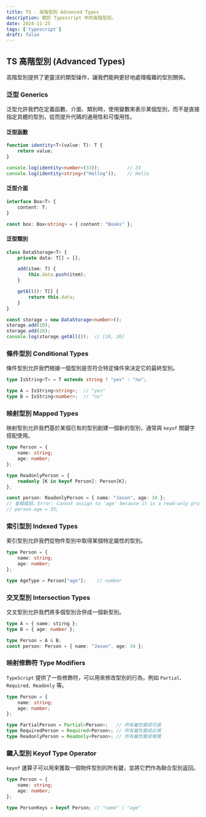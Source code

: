 ```yaml
---
title: TS - 高階型別 Advanced Types
description: 關於 Typescript 中的高階型別。
date: 2024-11-25
tags: ['typescript']
draft: false
---
```


## TS 高階型別 (Advanced Types)

高階型別提供了更靈活的類型操作，讓我們能夠更好地處理複雜的型別關係。

### 泛型 Generics

泛型允許我們在定義函數、介面、類別時，使用變數來表示某個型別，而不是直接指定具體的型別，從而提升代碼的通用性和可復用性。

#### 泛型函數

```ts
function identity<T>(value: T): T {
    return value;
}

console.log(identity<number>(33));          // 33
console.log(identity<string>("Hellog"));    // Hello
```

#### 泛型介面

```ts
interface Box<T> {
    content: T;
}

const box: Box<string> = { content: "Books" };
```

#### 泛型類別

```ts
class DataStorage<T> {
    private data: T[] = [];

    add(item: T) {
        this.data.push(item);
    }

    getAll(): T[] {
        return this.data;
    }
}

const storage = new DataStorage<number>();
storage.add(10);
storage.add(20);
console.log(storage.getAll());  // [10, 20]
```

### 條件型別 Conditional Types

條件型別允許我們根據一個型別是否符合特定條件來決定它的最終型別。

```ts
type IsString<T> = T extends string ? "yes" : "no";

type A = IsString<string>;  // "yes"
type B = IsString<number>;  // "no"
```

### 映射型別 Mapped Types

映射型別允許我們基於某個已有的型別創建一個新的型別，通常與 `keyof` 關鍵字搭配使用。

```ts
type Person = {
    name: string;
    age: number;
};

type ReadonlyPerson = {
    readonly [K in keyof Person]: Person[K];
};

const person: ReadonlyPerson = { name: "Jason", age: 34 };
// 會報錯誤，Error: Cannot assign to 'age' because it is a read-only property.
// person.age = 35;
```

### 索引型別 Indexed Types

索引型別允許我們從物件型別中取得某個特定屬性的型別。

```ts
type Person = {
    name: string;
    age: number;
};

type AgeType = Person["age"];    // number
```

### 交叉型別 Intersection Types

交叉型別允許我們將多個型別合併成一個新型別。

```ts
type A = { name: stirng };
type B = { age: number };

type Person = A & B;
const person: Person = { name: "Jason", age: 34 };
```

### 映射修飾符 Type Modifiers

`TypeScript` 提供了一些修飾符，可以用來修改型別的行為，例如 `Partial、Required、Readonly` 等。

```ts
type Person = {
    name: string;
    age: number;
};

type PartialPerson = Partial<Person>;   // 所有屬性變成可選
type RequiredPerson = Required<Person>; // 所有屬性變成必填
type ReadonlyPerson = Readonly<Person>; // 所有屬性變成唯獨
```

### 鍵入型別 Keyof Type Operator

`keyof` 運算子可以用來獲取一個物件型別的所有鍵，並將它們作為聯合型別返回。

```ts
type Person = {
    name: string;
    age: number;
};

type PersonKeys = keyof Person; // "name" | "age"
```
